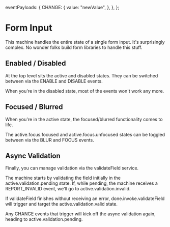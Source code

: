   eventPayloads: {
    CHANGE: {
      value: "newValue",
    },
  },
};

# Form Input

This machine handles the entire state of a single form input. It's surprisingly complex. No wonder folks build form libraries to handle this stuff.

## Enabled / Disabled

At the top level sits the <State>active</State> and <State>disabled</State> states. They can be switched between via the <Event>ENABLE</Event> and <Event>DISABLE</Event> events.

When you're in the <State>disabled</State> state, most of the events won't work any more.

## Focused / Blurred

When you're in the <State>active</State> state, the focused/blurred functionality comes to life.

The <State>active.focus.focused</State> and <State>active.focus.unfocused</State> states can be toggled between via the <Event>BLUR</Event> and <Event>FOCUS</Event> events.

## Async Validation

Finally, you can manage validation via the <Service>validateField</Service> service.

The machine starts by validating the field initially in the <State>active.validation.pending</State> state. If, while pending, the machine receives a <Event>REPORT_INVALID</Event> event, we'll go to <State>active.validation.invalid</State>.

If <Service>validateField</Service> finishes without receiving an error, <Event>done.invoke.validateField</Event> will trigger and target the <State>active.validation.valid</State> state.

Any <Event>CHANGE</Event> events that trigger will kick off the async validation again, heading to <State>active.validation.pending</State>.
